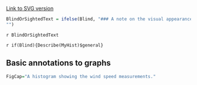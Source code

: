 [Link to SVG version](../SVGs/`r SVGName`.html)  

```r
BlindOrSightedText = ifelse(Blind, "### A note on the visual appearance of the standard histogram for blind users",
"")
```

`r BlindOrSightedText` 

`r if(Blind){Describe(MyHist)$general}` 

## Basic annotations to graphs

```r
FigCap="A histogram showing the wind speed measurements."
```
